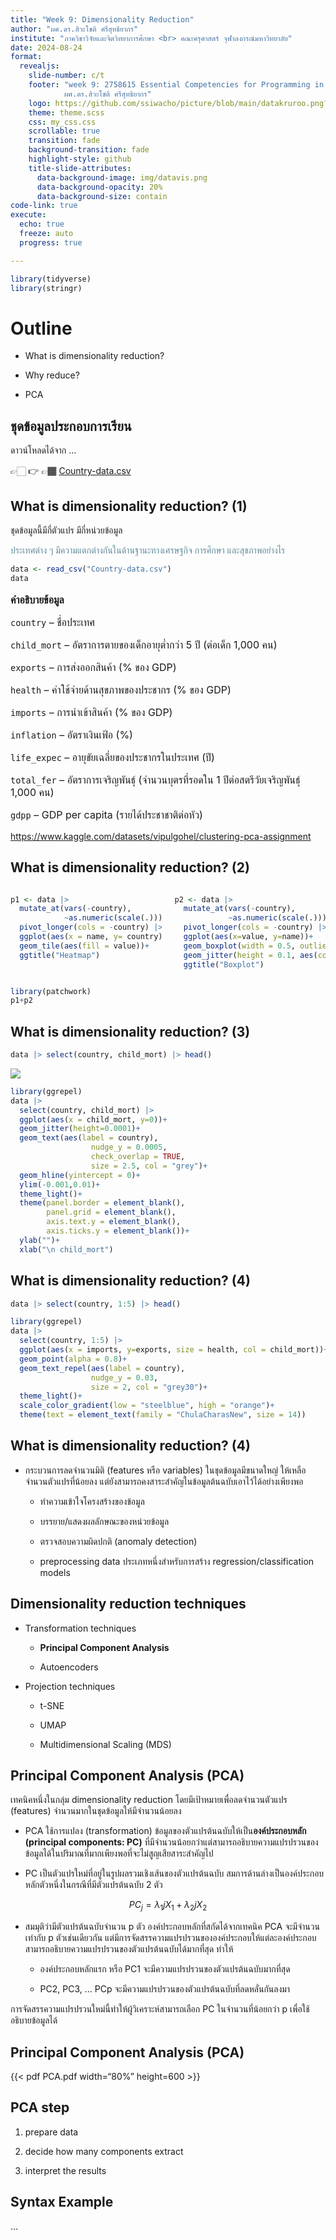 ```yaml
---
title: "Week 9: Dimensionality Reduction"
author: "ผศ.ดร.สิวะโชติ ศรีสุทธิยากร"
institute: "ภาควิชาวิจัยและจิตวิทยาการศึกษา <br> คณะครุศาสตร์ จุฬาลงกรณ์มหาวิทยาลัย"
date: 2024-08-24
format:
  revealjs:
    slide-number: c/t
    footer: "week 9: 2758615 Essential Competencies for Programming in Educational Data Analysis <br>
            ผศ.ดร.สิวะโชติ ศรีสุทธิยากร"
    logo: https://github.com/ssiwacho/picture/blob/main/datakruroo.png?raw=true
    theme: theme.scss
    css: my_css.css
    scrollable: true
    transition: fade
    background-transition: fade
    highlight-style: github
    title-slide-attributes:
      data-background-image: img/datavis.png
      data-background-opacity: 20%
      data-background-size: contain
code-link: true
execute:
  echo: true
  freeze: auto
  progress: true

---
```


```r
library(tidyverse)
library(stringr)
```

# Outline

- What is dimensionality reduction?

- Why reduce?

- PCA

## ชุดข้อมูลประกอบการเรียน

ดาวน์โหลดได้จาก ...

👉🏻 👉 👉🏾 [Country-data.csv](Country-data.csv)





## What is dimensionality reduction? (1) {.smaller}


ชุดข้อมูลนี้มีกี่ตัวแปร มีกี่หน่วยข้อมูล

::: {.fragment}

<span style="color: #5E8A99;">
ประเทศต่าง ๆ มีความแตกต่างกันในด้านฐานะทางเศรษฐกิจ การศึกษา และสุขภาพอย่างไร
</span>

:::

```r
data <- read_csv("Country-data.csv")
data
```


<div style="font-size: 16px;">

**คำอธิบายข้อมูล**

`country` -- ชื่อประเทศ

`child_mort` -- อัตราการตายของเด็กอายุต่ำกว่า 5 ปี (ต่อเด็ก 1,000 คน)

`exports` -- การส่งออกสินค้า (% ของ GDP)

`health` -- ค่าใช้จ่ายด้านสุขภาพของประชากร (% ของ GDP)

`imports` -- การนำเข้าสินค้า (% ของ GDP)

`inflation` -- อัตราเงินเฟ้อ (​%)

`life_expec` -- อายุขัยเฉลี่ยของประชากรในประเทศ (ปี)

`total_fer` -- อัตราการเจริญพันธ์ุ (จำนวนบุตรที่รอดใน 1 ปีต่อสตรีวัยเจริญพันธุ์ 1,000 คน)

`gdpp` -- GDP per capita (รายได้ประชาชาติต่อหัว)



</div>

<div class="caption">[https://www.kaggle.com/datasets/vipulgohel/clustering-pca-assignment](https://www.kaggle.com/datasets/vipulgohel/clustering-pca-assignment)</div>


## What is dimensionality reduction? (2) {.smaller}

:::: {.columns}

::: {.column width="50%"}


```r
p1 <- data |> 
  mutate_at(vars(-country), 
            ~as.numeric(scale(.))) |> 
  pivot_longer(cols = -country) |> 
  ggplot(aes(x = name, y= country))+
  geom_tile(aes(fill = value))+
  ggtitle("Heatmap")
```

:::


::: {.column width="50%"}

```r
p2 <- data |> 
  mutate_at(vars(-country), 
            ~as.numeric(scale(.))) |> 
  pivot_longer(cols = -country) |> 
  ggplot(aes(x=value, y=name))+
  geom_boxplot(width = 0.5, outlier.alpha = 0)+
  geom_jitter(height = 0.1, aes(col = value))+
  ggtitle("Boxplot")
```


:::

::::

```r
library(patchwork)
p1+p2
```


## What is dimensionality reduction? (3) {.smaller}

```r
data |> select(country, child_mort) |> head()
```

![](img/concept2.png)

```r
library(ggrepel)
data |> 
  select(country, child_mort) |> 
  ggplot(aes(x = child_mort, y=0))+
  geom_jitter(height=0.0001)+
  geom_text(aes(label = country), 
                  nudge_y = 0.0005,
                  check_overlap = TRUE,
                  size = 2.5, col = "grey")+
  geom_hline(yintercept = 0)+
  ylim(-0.001,0.01)+
  theme_light()+
  theme(panel.border = element_blank(),
        panel.grid = element_blank(),
        axis.text.y = element_blank(),
        axis.ticks.y = element_blank())+
  ylab("")+
  xlab("\n child_mort")
```


## What is dimensionality reduction? (4) {.smaller}

```r
data |> select(country, 1:5) |> head()
```


```r
library(ggrepel)
data |> 
  select(country, 1:5) |> 
  ggplot(aes(x = imports, y=exports, size = health, col = child_mort))+
  geom_point(alpha = 0.8)+
  geom_text_repel(aes(label = country), 
                  nudge_y = 0.03,
                  size = 2, col = "grey30")+
  theme_light()+
  scale_color_gradient(low = "steelblue", high = "orange")+
  theme(text = element_text(family = "ChulaCharasNew", size = 14))

```


## What is dimensionality reduction? (4) {.smaller}

- กระบวนการลดจำนวนมิติ (features หรือ variables) ในชุดข้อมูลมีขนาดใหญ่ ให้เหลือจำนวนตัวแปรที่น้อยลง แต่ยังสามารถคงสาระสำคัญในข้อมูลต้นฉบับเอาไว้ได้อย่างเพียงพอ

  - ทำความเข้าใจโครงสร้างของข้อมูล

  - บรรยาย/แสดงผลลักษณะของหน่วยข้อมูล

  - ตรวจสอบความผิดปกติ (anomaly detection)

  - preprocessing data ประเภทหนึ่งสำหรับการสร้าง regression/classification models


## Dimensionality reduction techniques {.smaller}

- Transformation techniques

  - **Principal Component Analysis**

  - Autoencoders

- Projection techniques

  - t-SNE

  - UMAP

  - Multidimensional Scaling (MDS)



## Principal Component Analysis (PCA) {.smaller}

เทคนิคหนึ่งในกลุ่ม dimensionality reduction โดยมีเป้าหมายเพื่อลดจำนวนตัวแปร (features) จำนวนมากในชุดข้อมูลให้มีจำนวนน้อยลง

- PCA ใช้การแปลง (transformation) ข้อมูลของตัวแปรต้นฉบับให้เป็น**องค์ประกอบหลัก (principal components: PC)** ที่มีจำนวนน้อยกว่าแต่สามารถอธิบายความแปรปรวนของข้อมูลได้ในปริมาณที่มากเพียงพอที่จะไม่สูญเสียสาระสำคัญไป

- PC เป็นตัวแปรใหม่ที่อยู่ในรูปผลรวมเชิงเส้นของตัวแปรต้นฉบับ สมการด้านล่างเป็นองค์ประกอบหลักตัวหนึ่งในกรณีที่มีตัวแปรต้นฉบับ 2 ตัว

$$
PC_j = \lambda_1jX_1+\lambda_2jX_2
$$

- สมมุติว่ามีตัวแปรต้นฉบับจำนวน p ตัว องค์ประกอบหลักที่สกัดได้จากเทคนิค PCA จะมีจำนวนเท่ากับ p ตัวเช่นเดียวกัน แต่มีการจัดสรรความแปรปรวนขององค์ประกอบให้แต่ละองค์ประกอบสามารถอธิบายความแปรปรวนของตัวแปรต้นฉบับได้มากที่สุด ทำให้

  - องค์ประกอบหลักแรก หรือ PC1 จะมีความแปรปรวนของตัวแปรต้นฉบับมากที่สุด

  - PC2, PC3, ... PCp จะมีความแปรปรวนของตัวแปรต้นฉบับที่ลดหลั่นกันลงมา

การจัดสรรความแปรปรวนใหม่นี้ทำให้ผู้วิเคราะห์สามารถเลือก PC ในจำนวนที่น้อยกว่า p เพื่อใช้อธิบายข้อมูลได้



## Principal Component Analysis (PCA) {.smaller}

{{< pdf PCA.pdf width="80%" height=600 >}}


## PCA step

1. prepare data

2. decide how many components extract

3. interpret the results



## ​Syntax Example

... 